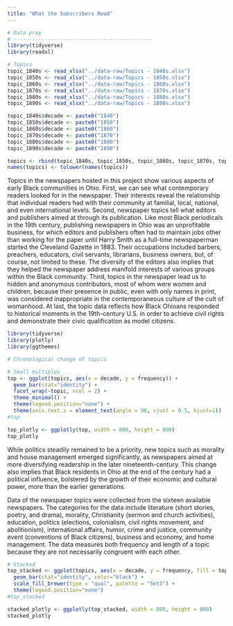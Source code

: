 ```yaml
---
title: "What the Subscribers Read"
---
```


```r
# Data prep
# ---------------------------------------------
library(tidyverse)
library(readxl)

# Topics
topic_1840s <- read_xlsx("../data-raw/Topics - 1840s.xlsx")
topic_1850s <- read_xlsx("../data-raw/Topics - 1850s.xlsx")
topic_1860s <- read_xlsx("../data-raw/Topics - 1860s.xlsx")
topic_1870s <- read_xlsx("../data-raw/Topics - 1870s.xlsx")
topic_1880s <- read_xlsx("../data-raw/Topics - 1880s.xlsx")
topic_1890s <- read_xlsx("../data-raw/Topics - 1890s.xlsx")

topic_1840s$decade <- paste0("1840")
topic_1850s$decade <- paste0("1850")
topic_1860s$decade <- paste0("1860")
topic_1870s$decade <- paste0("1870")
topic_1880s$decade <- paste0("1880")
topic_1890s$decade <- paste0("1890")

topics <- rbind(topic_1840s, topic_1850s, topic_1860s, topic_1870s, topic_1880s, topic_1890s)
names(topics) <- tolower(names(topics))
```

Topics in the newspapers hosted in this project show various aspects of early Black communities in Ohio. First, we can see what contemporary readers looked for in the newspaper. Their interests reveal the relationship that individual readers had with their community at familial, local, national, and even international levels. Second, newspaper topics tell what editors and publishers aimed at through its publication. Like most Black periodicals in the 19th century, publishing newspapers in Ohio was an unprofitable business, for which editors and publishers often had to maintain jobs other than working for the paper until Harry Smith as a full-time newspaperman started the Cleveland Gazette in 1883. Their occupations included barbers, preachers, educators, civil servants, librarians, business owners, but, of course, not limited to these. The diversity of the editors also implies that they helped the newspaper address manifold interests of various groups within the Black community. Third, topics in the newspaper lead us to hidden and anonymous contributors, most of whom were women and children, because their presence in public, even with only names in print, was considered inappropriate in the contemporaneous culture of the cult of womanhood. At last, the topic data reflects how Black Ohioans responded to historical moments in the 19th-century U.S. in order to achieve civil rights and demonstrate their civic qualification as model citizens. 

```r
library(tidyverse)
library(plotly)
library(ggthemes)

# Chronological change of topics

# Small multiples
top <- ggplot(topics, aes(x = decade, y = frequency)) +
  geom_bar(stat="identity") +
  facet_wrap(~topic, ncol = 2) +
  theme_minimal() +
  theme(legend.position="none") +
  theme(axis.text.x = element_text(angle = 90, vjust = 0.5, hjust=1))
#top

top_plotly <- ggplotly(top, width = 800, height = 800)
top_plotly
```

While politics steadily remained to be a priority, new topics such as morality and house management emerged significantly, as newspapers aimed at more diversifying readership in the later nineteenth-century. This change also implies that Black residents in Ohio at the end of the century had a political influence, bolstered by the growth of their economic and cultural power, more than the earlier generations. 

Data of the newspaper topics were collected from the sixteen available newspapers. The categories for the data include literature (short stories, poetry, and drama), morality, Christianity (sermon and church activities), education, politics (elections, colonialism, civil rights movement, and abolitionism), international affairs, humor, crime and justice, community event (conventions of Black citizens), business and economy, and home management. The data measures both frequency and length of a topic because they are not necessarily congruent with each other. 

```r
# Stacked
top_stacked <- ggplot(topics, aes(x = decade, y = frequency, fill = topic)) +
  geom_bar(stat="identity", color="black") +
  scale_fill_brewer(type = "qual", palette = "Set3") +
  theme(legend.position="none")
#top_stacked

stacked_plotly <- ggplotly(top_stacked, width = 800, height = 800)
stacked_plotly
```
